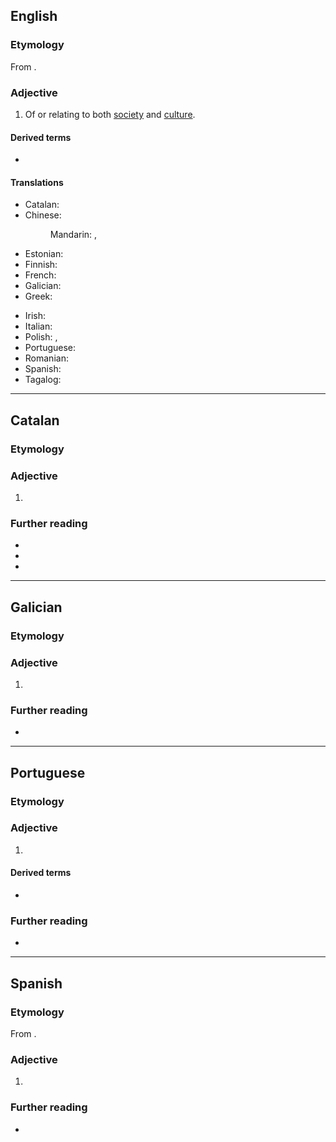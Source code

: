 ==English==

===Etymology===
From {{af|en|socio-|cultural}}.

===Adjective===
{{en-adj}}

# Of or relating to both [[society]] and [[culture]].

====Derived terms====
* {{l|en|socioculturally}}

====Translations====
{{trans-top|of both society and culture}}
* Catalan: {{t|ca|sociocultural}}
* Chinese:
*: Mandarin: {{t|cmn|社會文化|alt=社會文化的}}, {{t|cmn|社会文化|alt=社会文化的|tr=shèhuì wénhuà de}}
* Estonian: {{t-check|et|sotsiokultuuriline}}
* Finnish: {{t+|fi|sosiokulttuurinen}}
* French: {{t+|fr|socioculturel}}
* Galician: {{t|gl|sociocultural}}
* Greek: {{t+check|el|κοινωνικοπολιτιστικός}}
{{trans-mid}}
* Irish: {{t|ga|soch-chultúrtha}}
* Italian: {{t+|it|socioculturale}}
* Polish: {{t-check|pl|społeczno-kulturalny}}, {{t-check|pl|socio-cultural}}
* Portuguese: {{t+|pt|sociocultural}}
* Romanian: {{t+|ro|sociocultural}}
* Spanish: {{t|es|sociocultural}}
* Tagalog: {{t|tl|ulnukalnangin}}
{{trans-bottom}}

----

==Catalan==

===Etymology===
{{af|ca|socio-|cultural}}

===Adjective===
{{ca-adj|mf}}

# {{l|en|sociocultural}}

===Further reading===
* {{R:IEC2}}
* {{R:GDLC}}
* {{R:DNV}}

----

==Galician==

===Etymology===
{{af|gl|socio-|cultural}}

===Adjective===
{{gl-adj|pl=socioculturais}}

# {{l|en|sociocultural}}

===Further reading===
* {{R:DRAG}}

----

==Portuguese==

===Etymology===
{{af|pt|socio-|cultural}}

===Adjective===
{{pt-adj|sociocultura|l}}

# {{l|en|sociocultural}}

====Derived terms====
* {{l|pt|socioculturalmente}}

===Further reading===
* {{R:Priberam}}

----

==Spanish==

===Etymology===
From {{af|es|socio-|cultural}}.

===Adjective===
{{es-adj|pl=socioculturales}}

# {{l|en|sociocultural}}

===Further reading===
* {{R:DRAE}}